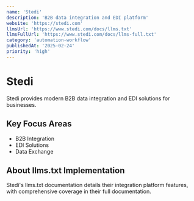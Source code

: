 ```yaml
---
name: 'Stedi'
description: 'B2B data integration and EDI platform'
website: 'https://stedi.com'
llmsUrl: 'https://www.stedi.com/docs/llms.txt'
llmsFullUrl: 'https://www.stedi.com/docs/llms-full.txt'
category: 'automation-workflow'
publishedAt: '2025-02-24'
priority: 'high'
---
```


# Stedi

Stedi provides modern B2B data integration and EDI solutions for businesses.

## Key Focus Areas

- B2B Integration
- EDI Solutions
- Data Exchange

## About llms.txt Implementation

Stedi's llms.txt documentation details their integration platform features, with comprehensive coverage in their full documentation.
